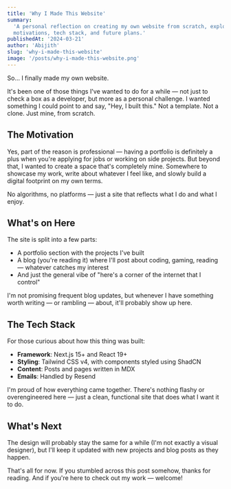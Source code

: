```yaml
---
title: 'Why I Made This Website'
summary:
  'A personal reflection on creating my own website from scratch, exploring the
  motivations, tech stack, and future plans.'
publishedAt: '2024-03-21'
author: 'Abijith'
slug: 'why-i-made-this-website'
image: '/posts/why-i-made-this-website.png'
---
```


So… I finally made my own website.

It's been one of those things I've wanted to do for a while — not just to check
a box as a developer, but more as a personal challenge. I wanted something I
could point to and say, "Hey, I built this." Not a template. Not a clone. Just
mine, from scratch.

## The Motivation

Yes, part of the reason is professional — having a portfolio is definitely a
plus when you're applying for jobs or working on side projects. But beyond that,
I wanted to create a space that's completely mine. Somewhere to showcase my
work, write about whatever I feel like, and slowly build a digital footprint on
my own terms.

No algorithms, no platforms — just a site that reflects what I do and what I
enjoy.

## What's on Here

The site is split into a few parts:

- A portfolio section with the projects I've built
- A blog (you're reading it) where I'll post about coding, gaming, reading —
  whatever catches my interest
- And just the general vibe of "here's a corner of the internet that I control"

I'm not promising frequent blog updates, but whenever I have something worth
writing — or rambling — about, it'll probably show up here.

## The Tech Stack

For those curious about how this thing was built:

- **Framework**: Next.js 15+ and React 19+
- **Styling**: Tailwind CSS v4, with components styled using ShadCN
- **Content**: Posts and pages written in MDX
- **Emails**: Handled by Resend

I'm proud of how everything came together. There's nothing flashy or
overengineered here — just a clean, functional site that does what I want it to
do.

## What's Next

The design will probably stay the same for a while (I'm not exactly a visual
designer), but I'll keep it updated with new projects and blog posts as they
happen.

That's all for now. If you stumbled across this post somehow, thanks for
reading. And if you're here to check out my work — welcome!
